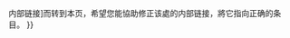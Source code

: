 {{dmbox
| type = disambig
| text = 
这是一个[[Wikipedia:消歧义|消歧义]]页，羅列了有相同或相近名稱的教育機構。<br />如果您是通过某條目的[{{fullurl:Special:Whatlinkshere/{{{page-title|{{FULLPAGENAME}}}}}|namespace=0}} 内部链接]而转到本页，希望您能協助修正该處的内部链接，將它指向正确的条目。
}}{{main other
| [[Category:教育機構消歧義|{{{1|{{PAGENAME}} }}}]]
| <!-- Don't categorise when not in main (article) space. -->
}}<noinclude>

{{documentation}}
<!-- Add categories and interwikis to the /doc subpage, not here! -->
</noinclude>